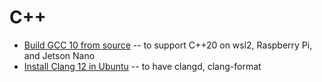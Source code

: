 = C++ =

* [[Build GCC 10 from source]] -- to support C++20 on wsl2, Raspberry Pi, and Jetson Nano
* [[Install Clang 12 in Ubuntu]] -- to have clangd, clang-format
